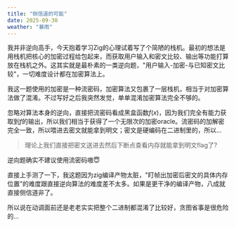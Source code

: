 ```yaml
---
title: "侧信道的可能"
date: 2025-09-30
weather: "暴雨"
---
```



我并非逆向高手，今天抱着学习Zig的心理试着写了个简陋的栈机。最初的想法是用栈机把核心的加密过程给包起来，而获取用户输入和密文比较、输出等功能打算放在栈机之外。这其实就是最朴素的一类逆向题，"用户输入-加密-与已知密文比较"，一切难度设计都在加密算法上。

我这一题使用的加密是一种流密码，加密算法又包裹了一层栈机，相当于对加密算法做了混淆。不过写好之后我突然发觉，单单混淆加密算法完全不够的。

忽略对算法本身的逆向，直接把流密码看成黑盒函数$f(x)$，因为我们完全有能力获取到$f$的输出，所以我们相当于获得了一个无限次的加密oracle。流密码的加解密完全一致，所以喂进去密文就能拿到明文；密文是硬编码在二进制里的，所以...

> 理论上我们直接把密文送进去然后下断点查看内存就能拿到明文flag了?

<Spoiler>逆向题确实不建议使用流密码嗷😇</Spoiler>

直接上手测了一下，我这题因为zig编译产物太脏，"盯帧出加密后密文的具体内存位置"的难度跟直接逆向算法的难度差不太多。如果是更干净的编译产物，八成就直接侧信道非了。

所以说在动调面前还是老老实实把整个二进制都混淆了比较好，贪图省事是很危险的...



